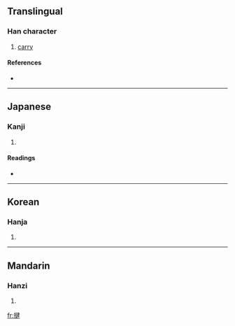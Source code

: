 ==Translingual==

===Han character===
{{Han char|rn=64|rad=手|as=09|sn=12|four=5504<sub>4</sub>|canj=手弓大手 (QNKQ)}}

# [[carry]]

====References====
* {{Han ref|kx=0445.040|dkj=12409|dj=0795.200|hdz=31908.010|uh=63F5|ud=25589|bh=D961|bd=55649}}

----

==Japanese==

===Kanji===
{{ja-kanji|grade=|rs=手09}}

# {{defn|Japanese|sort=手09}}

====Readings====
* {{ja-readings|on=[[けん]] (ken), [[げん]] (gen), [[ごん]] (gon)|kun=[[あげる]] (ageru)}}

----

==Korean==

===Hanja===
{{ko-hanja|hangeul=건|eumhun=|rv=geon|mr=kŏn|y=ken}}

# {{defn|Korean|sort=手09}}

----

==Mandarin==

===Hanzi===
{{cmn-hanzi|pin=[[qián]] ([[qian2]])|wg=ch'ien<sup>2</sup>}}

# {{defn|Mandarin|sort=手09}}

[[fr:揵]]